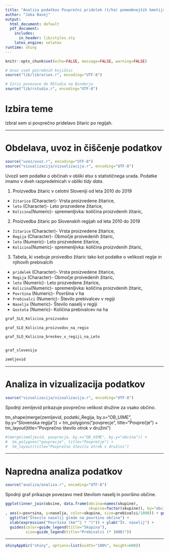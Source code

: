 ```yaml
---
title: "Analiza podatkov Povprečni pridelek (t/ha) pomembnejših kmetijskih kultur, po statističnih regijah, Slovenija, letno s programom R, 2020"
author: "Jaka Basej"
output:
  html_document: default
  pdf_document:
    includes:
      in_header: lib/styles.sty
    latex_engine: xelatex
runtime: shiny
---
```


```r
knitr::opts_chunk$set(echo=FALSE, message=FALSE, warning=FALSE)

# Uvoz vseh potrebnih knjižnic
source("lib/libraries.r", encoding="UTF-8")
```

```r
# Izris povezave do RStudia na Binderju
source("lib/rstudio.r", encoding="UTF-8")
```

# Izbira teme

Izbral sem si povprečno pridelavo žitaric po regijah.


***

# Obdelava, uvoz in čiščenje podatkov

```r
source("uvoz/uvoz.r", encoding="UTF-8")
source("vizualizacija/vizualizacija.r", encoding="UTF-8")
```

Uvozil sem podatke o občinah v obliki elsx s statističnega urada. Podatke imamo v dveh razpredelnicah v obliki *tidy data*.

1. Proizvedba žitaric v celotni Sloveniji od leta 2010 do 2019 
  - `žitarice` (Character)- Vrsta proizvedene žitarice,
  - `leto` (Character)- Leto prozvedene žitarice,
  - `Kolicina`(Numeric)- spremenljivka: količina proizvdenih žitaric,
  
2. Proizvedba žitaric po Slovenskih regijah od leta 2010 do 2019 
  - `žitarice` (Character)- Vrsta proizvedene žitarice,
  - `Regija` (Character)- Območje proivedenih žitaric,
  - `leto` (Numeric)- Leto prozvedene žitarice,
  - `Kolicina`(Numeric)- spremenljivka: količina proizvdenih žitaric,
  
3. Tabela, ki vsebuje proivedbo žitaric tako kot podatke o velikosti regije in njihovih prebivalcih
  - `pridelek`  (Character)- Vrsta proizvedene žitarice,
  - `Regija` (Character)- Območje proivedenih žitaric,
  - `leto` (Numeric)- Leto prozvedene žitarice,
  - `Kolicina`(Numeric)- spremenljivka: količina proizvdenih žitaric,
  - `Površina` (Numeric)- Površina v ha
  - `Prebivalci` (Numeric)- Število prebivalcev v regiji
  - `Naselja` (Numeric)- Število naselij v regiji
  - `Gostota` (Numeric)- Količina prebivalcev na ha
  


```r

graf_SLO_Kolicina_proizvodov

graf_SLO_Kolicina_proizvodov_na_regio

graf_SLO_Kolicina_breskev_v_regiji_na_Leto


graf_slovenija

zemljevid
```




***

# Analiza in vizualizacija podatkov

```r
source("vizualizacija/vizualizacija.r", encoding="UTF-8")
```

Spodnji zemljevid prikazuje povprečno velikost družine za vsako občino.

tm_shape(merge(zemljevid, podatki_Regija, by.x="OB_UIME", by.y="Slovenska regija")) +
  tm_polygons("povprecje", title="Povprečje") +
  tm_layout(title="Povprečno število otrok v družini")

```r
#(merge(zemljevid, povprecja, by.x="OB_UIME", by.y="obcina")) +
#  tm_polygons("povprecje", title="Povprečje") +
#  tm_layout(title="Povprečno število otrok v družini")
```

***

# Napredna analiza podatkov

```r
source("analiza/analiza.r", encoding="UTF-8")
```

Spodnji graf prikazuje povezavo med številom naselij in površino občine.

```r
ggplot(inner_join(obcine, data.frame(obcina=names(skupine),
                                     skupina=factor(skupine)), by="obcina")
, aes(x=povrsina, y=naselja, color=skupina, size=prebivalci/1000)) + geom_point() +
  ggtitle("Število naselij glede na površino občine") +
  xlab(expression("Površina (km"^2 * ")")) + ylab("Št. naselij") +
  guides(color=guide_legend(title="Skupina"),
         size=guide_legend(title="Prebivalci (* 1000)"))
```

***

```r
shinyAppDir("shiny", options=list(width="100%", height=600))
```
